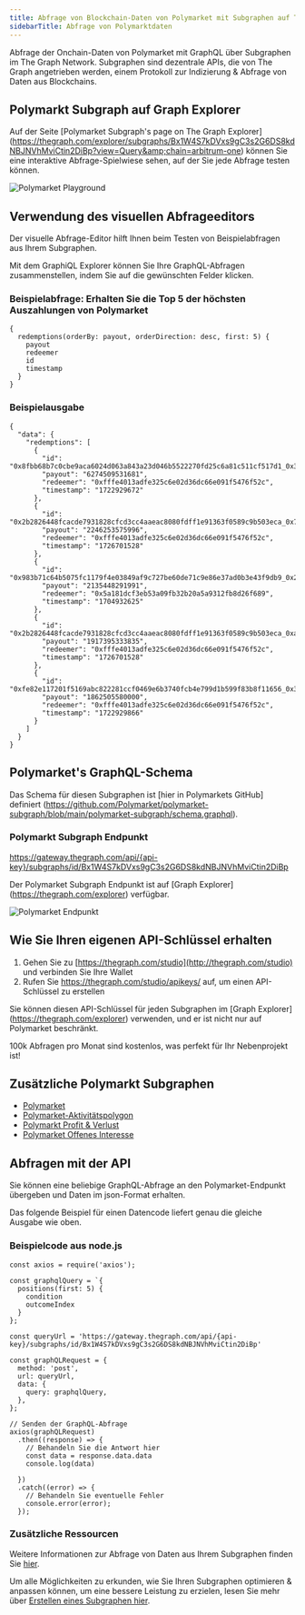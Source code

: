 ```yaml
---
title: Abfrage von Blockchain-Daten von Polymarket mit Subgraphen auf The Graph
sidebarTitle: Abfrage von Polymarktdaten
---
```


Abfrage der Onchain-Daten von Polymarket mit GraphQL über Subgraphen im The Graph Network. Subgraphen sind dezentrale APIs, die von The Graph angetrieben werden, einem Protokoll zur Indizierung & Abfrage von Daten aus Blockchains.

## Polymarkt Subgraph auf Graph Explorer

Auf der Seite [Polymarket Subgraph's page on The Graph Explorer] (https://thegraph.com/explorer/subgraphs/Bx1W4S7kDVxs9gC3s2G6DS8kdNBJNVhMviCtin2DiBp?view=Query&amp;chain=arbitrum-one) können Sie eine interaktive Abfrage-Spielwiese sehen, auf der Sie jede Abfrage testen können.

![Polymarket Playground](/img/Polymarket-playground.png)

## Verwendung des visuellen Abfrageeditors

Der visuelle Abfrage-Editor hilft Ihnen beim Testen von Beispielabfragen aus Ihrem Subgraphen.

Mit dem GraphiQL Explorer können Sie Ihre GraphQL-Abfragen zusammenstellen, indem Sie auf die gewünschten Felder klicken.

### Beispielabfrage: Erhalten Sie die Top 5 der höchsten Auszahlungen von Polymarket

```
{
  redemptions(orderBy: payout, orderDirection: desc, first: 5) {
    payout
    redeemer
    id
    timestamp
  }
}
```

### Beispielausgabe

```
{
  "data": {
    "redemptions": [
      {
        "id": "0x8fbb68b7c0cbe9aca6024d063a843a23d046b5522270fd25c6a81c511cf517d1_0x3b",
        "payout": "6274509531681",
        "redeemer": "0xfffe4013adfe325c6e02d36dc66e091f5476f52c",
        "timestamp": "1722929672"
      },
      {
        "id": "0x2b2826448fcacde7931828cfcd3cc4aaeac8080fdff1e91363f0589c9b503eca_0x7",
        "payout": "2246253575996",
        "redeemer": "0xfffe4013adfe325c6e02d36dc66e091f5476f52c",
        "timestamp": "1726701528"
      },
      {
        "id": "0x983b71c64b5075fc1179f4e03849af9c727be60de71c9e86e37ad0b3e43f9db9_0x26",
        "payout": "2135448291991",
        "redeemer": "0x5a181dcf3eb53a09fb32b20a5a9312fb8d26f689",
        "timestamp": "1704932625"
      },
      {
        "id": "0x2b2826448fcacde7931828cfcd3cc4aaeac8080fdff1e91363f0589c9b503eca_0xa",
        "payout": "1917395333835",
        "redeemer": "0xfffe4013adfe325c6e02d36dc66e091f5476f52c",
        "timestamp": "1726701528"
      },
      {
        "id": "0xfe82e117201f5169abc822281ccf0469e6b3740fcb4e799d1b599f83b8f11656_0x30",
        "payout": "1862505580000",
        "redeemer": "0xfffe4013adfe325c6e02d36dc66e091f5476f52c",
        "timestamp": "1722929866"
      }
    ]
  }
}
```

## Polymarket's GraphQL-Schema

Das Schema für diesen Subgraphen ist [hier in Polymarkets GitHub] definiert (https://github.com/Polymarket/polymarket-subgraph/blob/main/polymarket-subgraph/schema.graphql).

### Polymarkt Subgraph Endpunkt

https://gateway.thegraph.com/api/{api-key}/subgraphs/id/Bx1W4S7kDVxs9gC3s2G6DS8kdNBJNVhMviCtin2DiBp

Der Polymarket Subgraph Endpunkt ist auf [Graph Explorer] (https://thegraph.com/explorer) verfügbar.

![Polymarket Endpunkt](/img/Polymarket-endpoint.png)

## Wie Sie Ihren eigenen API-Schlüssel erhalten

1. Gehen Sie zu [https://thegraph.com/studio](http://thegraph.com/studio) und verbinden Sie Ihre Wallet
2. Rufen Sie https://thegraph.com/studio/apikeys/ auf, um einen API-Schlüssel zu erstellen

Sie können diesen API-Schlüssel für jeden Subgraphen im [Graph Explorer] (https://thegraph.com/explorer) verwenden, und er ist nicht nur auf Polymarket beschränkt.

100k Abfragen pro Monat sind kostenlos, was perfekt für Ihr Nebenprojekt ist!

## Zusätzliche Polymarkt Subgraphen

- [Polymarket](https://thegraph.com/explorer/subgraphs/81Dm16JjuFSrqz813HysXoUPvzTwE7fsfPk2RTf66nyC?view=Query&chain=arbitrum-one)
- [Polymarket-Aktivitätspolygon](https://thegraph.com/explorer/subgraphs/Bx1W4S7kDVxs9gC3s2G6DS8kdNBJNVhMviCtin2DiBp?view=Query&chain=arbitrum-one)
- [Polymarkt Profit & Verlust](https://thegraph.com/explorer/subgraphs/6c58N5U4MtQE2Y8njfVrrAfRykzfqajMGeTMEvMmskVz?view=Query&chain=arbitrum-one)
- [Polymarket Offenes Interesse](https://thegraph.com/explorer/subgraphs/ELaW6RtkbmYNmMMU6hEPsghG9Ko3EXSmiRkH855M4qfF?view=Query&chain=arbitrum-one)

## Abfragen mit der API

Sie können eine beliebige GraphQL-Abfrage an den Polymarket-Endpunkt übergeben und Daten im json-Format erhalten.

Das folgende Beispiel für einen Datencode liefert genau die gleiche Ausgabe wie oben.

### Beispielcode aus node.js

```
const axios = require('axios');

const graphqlQuery = `{
  positions(first: 5) {
    condition
    outcomeIndex
  }
};

const queryUrl = 'https://gateway.thegraph.com/api/{api-key}/subgraphs/id/Bx1W4S7kDVxs9gC3s2G6DS8kdNBJNVhMviCtin2DiBp'

const graphQLRequest = {
  method: 'post',
  url: queryUrl,
  data: {
    query: graphqlQuery,
  },
};

// Senden der GraphQL-Abfrage
axios(graphQLRequest)
  .then((response) => {
    // Behandeln Sie die Antwort hier
    const data = response.data.data
    console.log(data)

  })
  .catch((error) => {
    // Behandeln Sie eventuelle Fehler
    console.error(error);
  });
```

### Zusätzliche Ressourcen

Weitere Informationen zur Abfrage von Daten aus Ihrem Subgraphen finden Sie [hier](/subgraphs/querying/introduction/).

Um alle Möglichkeiten zu erkunden, wie Sie Ihren Subgraphen optimieren & anpassen können, um eine bessere Leistung zu erzielen, lesen Sie mehr über [Erstellen eines Subgraphen hier](/developing/creating-a-subgraph/).
